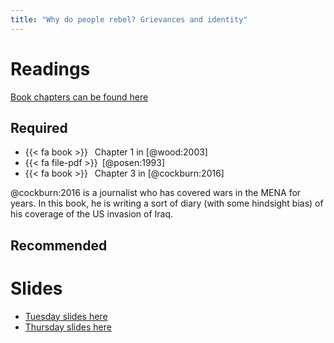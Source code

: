 ```yaml
---
title: "Why do people rebel? Grievances and identity"
---
```


# Readings


[Book chapters can be found here](https://www.dropbox.com/scl/fo/jxgwe0clhpipx2oyil3uc/h?rlkey=4xyltyrorgngb80pgo9jhszgt&dl=0)

## Required

- {{< fa book >}}&ensp; Chapter 1 in [@wood:2003]
- {{< fa file-pdf >}}&ensp;[@posen:1993]
- {{< fa book >}}&ensp; Chapter 3 in [@cockburn:2016]

@cockburn:2016 is a journalist who has covered wars in the MENA for years. In this book, he is writing a sort of diary (with some hindsight bias) of his coverage of the US invasion of Iraq. 


<!-- ## Class activity -->


<!-- We're working with [these manifestos](https://www.dropbox.com/sh/648s8i2itdjfriy/AACZrJxTdwPXFMDTkya6Gb_La?dl=0). Please note some of these contain extremely offensive content. The people/groups included are:  -->

<!-- - Rumiyah, the [ISIS magazine](https://www.jstor.org/stable/resrep37748#metadata_info_tab_contents) -->

<!-- - The [New Irish Republican Army](https://en.wikipedia.org/wiki/New_Irish_Republican_Army) -->

<!-- - [Osama bin Laden](https://en.wikipedia.org/wiki/Osama_bin_Laden) "Letter to America" -->

<!-- - [South Carolina terrorist, Dylann Roof](https://en.wikipedia.org/wiki/Dylann_Roof) -->

<!-- - Manifesto of the [Christchurch mosque terrorist attack](https://en.wikipedia.org/wiki/Christchurch_mosque_shootings) -->

<!-- - Manifesto of the [2019 el Paso, Walmart terrorist attack](https://en.wikipedia.org/wiki/2019_El_Paso_shooting) -->

<!-- - Elliot Rodger, the "incel" [manifesto](https://en.wikipedia.org/wiki/2014_Isla_Vista_killings) -->

<!-- - Eco-extremist group in Mexico, [Individualistas Tendiendo a lo Salvaje](https://en.wikipedia.org/wiki/Individualists_Tending_to_the_Wild) -->


## Recommended


# Slides

* [Tuesday slides here]()
* [Thursday slides here]()


